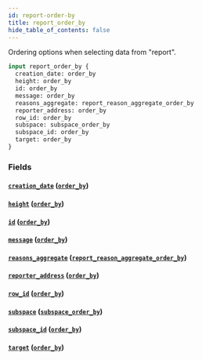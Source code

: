 ```yaml
---
id: report-order-by
title: report_order_by
hide_table_of_contents: false
---
```


Ordering options when selecting data from "report".

```graphql
input report_order_by {
  creation_date: order_by
  height: order_by
  id: order_by
  message: order_by
  reasons_aggregate: report_reason_aggregate_order_by
  reporter_address: order_by
  row_id: order_by
  subspace: subspace_order_by
  subspace_id: order_by
  target: order_by
}
```

### Fields

#### [`creation_date`](#) ([`order_by`](../enums/order-by))

#### [`height`](#) ([`order_by`](../enums/order-by))

#### [`id`](#) ([`order_by`](../enums/order-by))

#### [`message`](#) ([`order_by`](../enums/order-by))

#### [`reasons_aggregate`](#) ([`report_reason_aggregate_order_by`](../inputs/report-reason-aggregate-order-by))

#### [`reporter_address`](#) ([`order_by`](../enums/order-by))

#### [`row_id`](#) ([`order_by`](../enums/order-by))

#### [`subspace`](#) ([`subspace_order_by`](../inputs/subspace-order-by))

#### [`subspace_id`](#) ([`order_by`](../enums/order-by))

#### [`target`](#) ([`order_by`](../enums/order-by))
